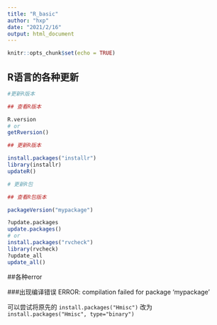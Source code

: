 ```yaml
---
title: "R_basic"
author: "hxp"
date: "2021/2/16"
output: html_document
---
```


```r
knitr::opts_chunk$set(echo = TRUE)
```

## R语言的各种更新

```R
#更新R版本

## 查看R版本

R.version
# or
getRversion()

## 更新R版本

install.packages("installr")
library(installr)
updateR()

# 更新R包

## 查看R包版本

packageVersion("mypackage")

?update.packages
update.packages()
# or
install.packages("rvcheck")
library(rvcheck)
?update_all
update_all()
```

##各种error

###出现编译错误 ERROR: compilation failed for package 'mypackage'

可以尝试将原先的 
`install.packages("Hmisc")` 
改为
`install.packages("Hmisc", type="binary")`



